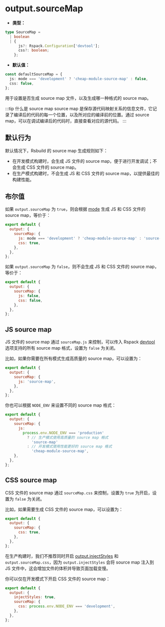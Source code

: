 # output.sourceMap

- **类型：**

```ts
type SourceMap =
  | boolean
  | {
      js?: Rspack.Configuration['devtool'];
      css?: boolean;
    };
```

- **默认值：**

```ts
const defaultSourceMap = {
  js: mode === 'development' ? 'cheap-module-source-map' : false,
  css: false,
};
```

用于设置是否生成 source map 文件，以及生成哪一种格式的 source map。

:::tip 什么是 source map
source map 是保存源代码映射关系的信息文件，它记录了编译后的代码的每一个位置，以及所对应的编译前的位置。通过 source map，可以在调试编译后的代码时，直接查看对应的源代码。
:::

## 默认行为

默认情况下，Rsbuild 的 source map 生成规则如下：

- 在开发模式构建时，会生成 JS 文件的 source map，便于进行开发调试；不会生成 CSS 文件的 source map。
- 在生产模式构建时，不会生成 JS 和 CSS 文件的 source map，以提供最佳的构建性能。

## 布尔值

如果 `output.sourceMap` 为 `true`，则会根据 [mode](/config/mode) 生成 JS 和 CSS 文件的 source map，等价于：

```js
export default {
  output: {
    sourceMap: {
      js: mode === 'development' ? 'cheap-module-source-map' : 'source-map',
      css: true,
    },
  },
};
```

如果 `output.sourceMap` 为 `false`，则不会生成 JS 和 CSS 文件的 source map，等价于：

```js
export default {
  output: {
    sourceMap: {
      js: false,
      css: false,
    },
  },
};
```

## JS source map

JS 文件的 source map 通过 `sourceMap.js` 来控制，可以传入 Rspack [devtool](https://rspack.dev/zh/config/devtool) 选项支持的所有 source map 格式，设置为 `false` 为关闭。

比如，如果你需要在所有模式生成高质量的 source map，可以设置为：

```js
export default {
  output: {
    sourceMap: {
      js: 'source-map',
    },
  },
};
```

你也可以根据 `NODE_ENV` 来设置不同的 source map 格式：

```js
export default {
  output: {
    sourceMap: {
      js:
        process.env.NODE_ENV === 'production'
          ? // 生产模式使用高质量的 source map 格式
            'source-map'
          : // 开发模式使用性能更好的 source map 格式
            'cheap-module-source-map',
    },
  },
};
```

## CSS source map

CSS 文件的 source map 通过 `sourceMap.css` 来控制，设置为 `true` 为开启，设置为 `false` 为关闭。

比如，如果需要生成 CSS 文件的 source map，可以设置为：

```js
export default {
  output: {
    sourceMap: {
      css: true,
    },
  },
};
```

在生产构建时，我们不推荐同时开启 [output.injectStyles](/config/output/inject-styles) 和 `output.sourceMap.css`，因为 `output.injectStyles` 会将 source map 注入到 JS 文件中，这会增加文件的体积并导致页面加载变慢。

你可以仅在开发模式下开启 CSS 文件的 source map：

```js
export default {
  output: {
    injectStyles: true,
    sourceMap: {
      css: process.env.NODE_ENV === 'development',
    },
  },
};
```
